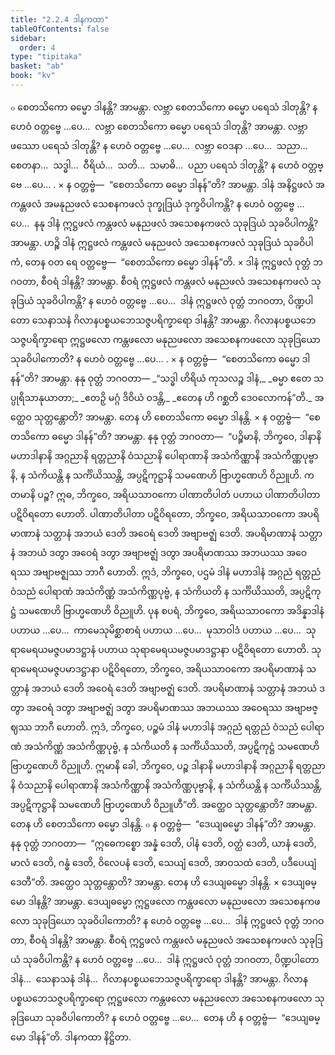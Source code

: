 ```yaml
---
title: "2.2.4 ဒါနကထာ"
tableOfContents: false
sidebar:
  order: 4
type: "tipitaka"
basket: "ab"
book: "kv"
---
```



<DynamicBreadcrumb />

<Division number="478" book="kv" e="ch" v="32" p="254">

<Paragraph number="1635" book="kv">
๐ စေတသိကော ဓမ္မော ဒါနန္တိ? အာမန္တာ. လဗ္ဘာ စေတသိကော ဓမ္မော ပရေသံ ဒါတုန္တိ? န ဟေဝံ ဝတ္တဗ္ဗေ …ပေ…  လဗ္ဘာ စေတသိကော ဓမ္မော ပရေသံ ဒါတုန္တိ? အာမန္တာ. လဗ္ဘာ ဖဿော ပရေသံ ဒါတုန္တိ? န ဟေဝံ ဝတ္တဗ္ဗေ …ပေ…  လဗ္ဘာ ဝေဒနာ …ပေ…  သညာ…  စေတနာ…  သဒ္ဓါ…  ဝီရိယံ…  သတိ…  သမာဓိ…  ပညာ ပရေသံ ဒါတုန္တိ? န ဟေဝံ ဝတ္တဗ္ဗေ …ပေ… .
</Paragraph>

</Division>
<Division number="479" book="kv" e="ch" v="32" p="255">

<Paragraph number="1636" book="kv">
× န ဝတ္တဗ္ဗံ—  “စေတသိကော ဓမ္မော ဒါနန်”တိ? အာမန္တာ. ဒါနံ အနိဋ္ဌဖလံ အကန္တဖလံ အမနုညဖလံ သေစနကဖလံ ဒုက္ခုဒြယံ ဒုက္ခဝိပါကန္တိ? န ဟေဝံ ဝတ္တဗ္ဗေ …ပေ…  နနု ဒါနံ ဣဋ္ဌဖလံ ကန္တဖလံ မနုညဖလံ အသေစနကဖလံ သုခုဒြယံ သုခဝိပါကန္တိ? အာမန္တာ. ဟဉ္စိ ဒါနံ ဣဋ္ဌဖလံ ကန္တဖလံ မနုညဖလံ အသေစနကဖလံ သုခုဒြယံ သုခဝိပါကံ, တေန ဝတ ရေ ဝတ္တဗ္ဗေ—  “စေတသိကော ဓမ္မော ဒါနန်”တိ.
</Paragraph>

<Paragraph number="1637" book="kv">
× ဒါနံ ဣဋ္ဌဖလံ ဝုတ္တံ ဘဂဝတာ, စီဝရံ ဒါနန္တိ? အာမန္တာ. စီဝရံ ဣဋ္ဌဖလံ ကန္တဖလံ မနုညဖလံ အသေစနကဖလံ သုခုဒြယံ သုခဝိပါကန္တိ? န ဟေဝံ ဝတ္တဗ္ဗေ …ပေ…  ဒါနံ ဣဋ္ဌဖလံ ဝုတ္တံ ဘဂဝတာ, ပိဏ္ဍပါတော သေနာသနံ ဂိလာနပစ္စယဘေသဇ္ဇပရိက္ခာရော ဒါနန္တိ? အာမန္တာ. ဂိလာနပစ္စယဘေသဇ္ဇပရိက္ခာရော ဣဋ္ဌဖလော ကန္တဖလော မနုညဖလော အသေစနကဖလော သုခုဒြယော သုခဝိပါကောတိ? န ဟေဝံ ဝတ္တဗ္ဗေ …ပေ… .
</Paragraph>

</Division>
<Division number="480" book="kv" e="ch" v="32" p="255">

<Paragraph number="1638" book="kv">
× န ဝတ္တဗ္ဗံ—  “စေတသိကော ဓမ္မော ဒါနန်”တိ? အာမန္တာ. နနု ဝုတ္တံ ဘဂဝတာ—
</Paragraph>

<Paragraph number="1639" type="verses" book="kv">
_“သဒ္ဓါ ဟိရိယံ ကုသလဉ္စ ဒါနံ,_  
_ဓမ္မာ ဧတေ သပ္ပုရိသာနုယာတာ;_  
_ဧတဉှိ မဂ္ဂံ ဒိဝိယံ ဝဒန္တိ,_  
_ဧတေန ဟိ ဂစ္ဆတိ ဒေဝလောကန်”တိ._  

</Paragraph>

<Paragraph number="1640" book="kv">
အတ္ထေဝ သုတ္တန္တောတိ? အာမန္တာ. တေန ဟိ စေတသိကော ဓမ္မော ဒါနန္တိ.
</Paragraph>

<Paragraph number="1641" book="kv">
× န ဝတ္တဗ္ဗံ—  “စေတသိကော ဓမ္မော ဒါနန်”တိ? အာမန္တာ. နနု ဝုတ္တံ ဘဂဝတာ—  “ပဉ္စိမာနိ, ဘိက္ခဝေ, ဒါနာနိ မဟာဒါနာနိ အဂ္ဂညာနိ ရတ္တညာနိ ဝံသညာနိ ပေါရာဏာနိ အသံကိဏ္ဏာနိ အသံကိဏ္ဏပုဗ္ဗာနိ, န သံကိယန္တိ န သင်္ကိယိဿန္တိ, အပ္ပဋိကုဋ္ဌာနိ သမဏေဟိ ဗြာဟ္မဏေဟိ ဝိညူဟိ. ကတမာနိ ပဉ္စ? ဣဓ, ဘိက္ခဝေ, အရိယသာဝကော ပါဏာတိပါတံ ပဟာယ ပါဏာတိပါတာ ပဋိဝိရတော ဟောတိ. ပါဏာတိပါတာ ပဋိဝိရတော, ဘိက္ခဝေ, အရိယသာဝကော အပရိမာဏာနံ သတ္တာနံ အဘယံ ဒေတိ အဝေရံ ဒေတိ အဗျာဗဇ္ဈံ ဒေတိ. အပရိမာဏာနံ သတ္တာနံ အဘယံ ဒတွာ အဝေရံ ဒတွာ အဗျာဗဇ္ဈံ ဒတွာ အပရိမာဏဿ အဘယဿ အဝေရဿ အဗျာဗဇ္ဈဿ ဘာဂီ ဟောတိ. ဣဒံ, ဘိက္ခဝေ, ပဌမံ ဒါနံ မဟာဒါနံ အဂ္ဂညံ ရတ္တညံ ဝံသညံ ပေါရာဏံ အသံကိဏ္ဏံ အသံကိဏ္ဏပုဗ္ဗံ, န သံကိယတိ န သင်္ကိယိဿတိ, အပ္ပဋိကုဋ္ဌံ သမဏေဟိ ဗြာဟ္မဏေဟိ ဝိညူဟိ. ပုန စပရံ, ဘိက္ခဝေ, အရိယသာဝကော အဒိန္နာဒါနံ ပဟာယ …ပေ…  ကာမေသုမိစ္ဆာစာရံ ပဟာယ …ပေ…  မုသာဝါဒံ ပဟာယ …ပေ…  သုရာမေရယမဇ္ဇပမာဒဋ္ဌာနံ ပဟာယ သုရာမေရယမဇ္ဇပမာဒဋ္ဌာနာ ပဋိဝိရတော ဟောတိ. သုရာမေရယမဇ္ဇပမာဒဋ္ဌာနာ ပဋိဝိရတော, ဘိက္ခဝေ, အရိယသာဝကော အပရိမာဏာနံ သတ္တာနံ အဘယံ ဒေတိ အဝေရံ ဒေတိ အဗျာဗဇ္ဈံ ဒေတိ. အပရိမာဏာနံ သတ္တာနံ အဘယံ ဒတွာ အဝေရံ ဒတွာ အဗျာဗဇ္ဈံ ဒတွာ အပရိမာဏဿ အဘယဿ အဝေရဿ အဗျာဗဇ္ဈဿ ဘာဂီ ဟောတိ. ဣဒံ, ဘိက္ခဝေ, ပဉ္စမံ ဒါနံ မဟာဒါနံ အဂ္ဂညံ ရတ္တညံ ဝံသညံ ပေါရာဏံ အသံကိဏ္ဏံ အသံကိဏ္ဏပုဗ္ဗံ, န သံကိယတိ န သင်္ကိယိဿတိ, အပ္ပဋိကုဋ္ဌံ သမဏေဟိ ဗြာဟ္မဏေဟိ ဝိညူဟိ. ဣမာနိ ခေါ, ဘိက္ခဝေ, ပဉ္စ ဒါနာနိ မဟာဒါနာနိ အဂ္ဂညာနိ ရတ္တညာနိ ဝံသညာနိ ပေါရာဏာနိ အသံကိဏ္ဏာနိ အသံကိဏ္ဏပုဗ္ဗာနိ, န သံကိယန္တိ န သင်္ကိယိဿန္တိ, အပ္ပဋိကုဋ္ဌာနိ သမဏေဟိ ဗြာဟ္မဏေဟိ ဝိညူဟီ”တိ. အတ္ထေဝ သုတ္တန္တောတိ? အာမန္တာ. တေန ဟိ စေတသိကော ဓမ္မော ဒါနန္တိ.
</Paragraph>

</Division>
<Division number="481" book="kv" e="ch" v="32" p="256">

<Paragraph number="1642" book="kv">
๐ န ဝတ္တဗ္ဗံ—  “ဒေယျဓမ္မော ဒါနန်”တိ? အာမန္တာ. နနု ဝုတ္တံ ဘဂဝတာ—  “ဣဓေကစ္စော အန္နံ ဒေတိ, ပါနံ ဒေတိ, ဝတ္ထံ ဒေတိ, ယာနံ ဒေတိ, မာလံ ဒေတိ, ဂန္ဓံ ဒေတိ, ဝိလေပနံ ဒေတိ, သေယျံ ဒေတိ, အာဝသထံ ဒေတိ, ပဒီပေယျံ ဒေတီ”တိ. အတ္ထေဝ သုတ္တန္တောတိ? အာမန္တာ. တေန ဟိ ဒေယျဓမ္မော ဒါနန္တိ.
</Paragraph>

</Division>
<Division number="482" book="kv" e="ch" v="32" p="256">

<Paragraph number="1643" book="kv">
× ဒေယျဓမ္မော ဒါနန္တိ? အာမန္တာ. ဒေယျဓမ္မော ဣဋ္ဌဖလော ကန္တဖလော မနုညဖလော အသေစနကဖလော သုခုဒြယော သုခဝိပါကောတိ? န ဟေဝံ ဝတ္တဗ္ဗေ …ပေ…  ဒါနံ ဣဋ္ဌဖလံ ဝုတ္တံ ဘဂဝတာ, စီဝရံ ဒါနန္တိ? အာမန္တာ. စီဝရံ ဣဋ္ဌဖလံ ကန္တဖလံ မနုညဖလံ အသေစနကဖလံ သုခုဒြယံ သုခဝိပါကန္တိ? န ဟေဝံ ဝတ္တဗ္ဗေ …ပေ…  ဒါနံ ဣဋ္ဌဖလံ ဝုတ္တံ ဘဂဝတာ, ပိဏ္ဍပါတော ဒါနံ…  သေနာသနံ ဒါနံ…  ဂိလာနပစ္စယဘေသဇ္ဇပရိက္ခာရော ဒါနန္တိ? အာမန္တာ. ဂိလာနပစ္စယဘေသဇ္ဇပရိက္ခာရော ဣဋ္ဌဖလော ကန္တဖလော မနုညဖလော အသေစနကဖလော သုခုဒြယော သုခဝိပါကောတိ? န ဟေဝံ ဝတ္တဗ္ဗေ …ပေ…  တေန ဟိ န ဝတ္တဗ္ဗံ—  “ဒေယျဓမ္မော ဒါနန်”တိ.

</Paragraph>
</Division>

<Paragraph number="1644" type="center" book="kv">
ဒါနကထာ နိဋ္ဌိတာ.
</Paragraph>